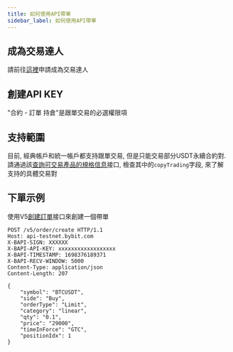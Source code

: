 ```yaml
---
title: 如何使用API帶單
sidebar_label: 如何使用API帶單
---
```


## 成為交易達人
請前往[這裡](https://www.bybit.com/copyTrade/)申請成為交易達人

## 創建API KEY
"合約 - 訂單 持倉"是跟單交易的必選權限項

## 支持範圍
目前, 經典帳戶和統一帳戶都支持跟單交易, 但是只能交易部分USDT永續合約對. 請通過該[查詢可交易產品的規格信息](./market/instrument#)接口, 檢查其中的`copyTrading`字段, 來了解
支持的具體交易對

## 下單示例
使用V5[創建訂單](./order/create-order)接口來創建一個帶單

```http
POST /v5/order/create HTTP/1.1
Host: api-testnet.bybit.com
X-BAPI-SIGN: XXXXXX
X-BAPI-API-KEY: xxxxxxxxxxxxxxxxxx
X-BAPI-TIMESTAMP: 1698376189371
X-BAPI-RECV-WINDOW: 5000
Content-Type: application/json
Content-Length: 207

{
    "symbol": "BTCUSDT",
    "side": "Buy",
    "orderType": "Limit",
    "category": "linear",
    "qty": "0.1",
    "price": "29000",
    "timeInForce": "GTC",
    "positionIdx": 1
}
```
